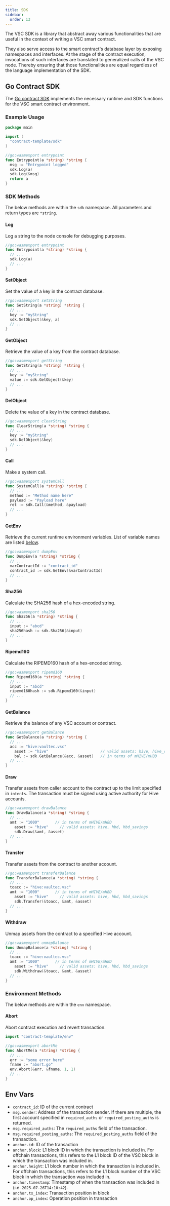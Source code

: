 ```yaml
---
title: SDK
sidebar:
  order: 13
---
```



The VSC SDK is a library that abstract away various functionalities that are useful in the context of writing a VSC smart contract.

<Aside type="tip" title="Nice To Know">
They also serve access to the smart contract's database layer by exposing namespaces and interfaces. At the stage of the contract execution, invocations of such interfaces are translated to generalized calls of the VSC node. Thereby ensuring that those functionalities are equal regardless of the language implementation of the SDK.
</Aside>

## Go Contract SDK

The [Go contract SDK](https://github.com/vsc-eco/go-contract-template) implements the necessary runtime and SDK functions for the VSC smart contract environment.

### Example Usage

```go
package main

import (
  "contract-template/sdk"
)

//go:wasmexport entrypoint
func Entrypoint(a *string) *string {
  msg := "Entrypoint logged"
  sdk.Log(a)
  sdk.Log(&msg)
  return a
}
```

### SDK Methods

The below methods are within the `sdk` namespace. All parameters and return types are `*string`.

#### Log

Log a string to the node console for debugging purposes.

```go
//go:wasmexport entrypoint
func Entrypoint(a *string) *string {
  // ...
  sdk.Log(a)
  // ...
}
```

#### SetObject

Set the value of a key in the contract database.

```go
//go:wasmexport setString
func SetString(a *string) *string {
  // ...
  key := "myString"
  sdk.SetObject(&key, a)
  // ...
}
```

#### GetObject

Retrieve the value of a key from the contract database.

```go
//go:wasmexport getString
func GetString(a *string) *string {
  // ...
  key := "myString"
  value := sdk.GetObject(&key)
  // ...
}
```

#### DelObject

Delete the value of a key in the contract database.

```go
//go:wasmexport clearString
func ClearString(a *string) *string {
  // ...
  key := "myString"
  sdk.DelObject(&key)
  // ...
}
```

#### Call

Make a system call.

```go
//go:wasmexport systemCall
func SystemCall(a *string) *string {
  // ...
  method := "Method name here"
  payload := "Payload here"
  ret := sdk.Call(&method, &payload)
  // ...
}
```

#### GetEnv

Retrieve the current runtime environment variables. List of variable names are listed [below](#env-vars).

```go
//go:wasmexport dumpEnv
func DumpEnv(a *string) *string {
  // ...
  varContractId := "contract_id"
  contract_id := sdk.GetEnv(&varContractId)
  // ...
}
```

#### Sha256

Calculate the SHA256 hash of a hex-encoded string.

```go
//go:wasmexport sha256
func Sha256(a *string) *string {
  // ...
  input := "abcd"
  sha256hash := sdk.Sha256(&input)
  // ...
}
```

#### Ripemd160

Calculate the RIPEMD160 hash of a hex-encoded string.

```go
//go:wasmexport ripemd160
func Ripemd160(a *string) *string {
  // ...
  input := "abcd"
  ripemd160hash := sdk.Ripemd160(&input)
  // ...
}
```

#### GetBalance

Retrieve the balance of any VSC account or contract.

```go
//go:wasmexport getBalance
func GetBalance(a *string) *string {
  // ...
  acc := "hive:vaultec.vsc"
	asset := "hive"                       // valid assets: hive, hive_consensus, hbd, hbd_savings
	bal := sdk.GetBalance(&acc, &asset)   // in terms of mHIVE/mHBD
  // ...
}
```

#### Draw

Transfer assets from caller account to the contract up to the limit specified in `intents`. The transaction must be signed using active authority for Hive accounts.

```go
//go:wasmexport drawBalance
func DrawBalance(a *string) *string {
  // ...
  amt := "1000"       // in terms of mHIVE/mHBD
	asset := "hive"     // valid assets: hive, hbd, hbd_savings
	sdk.Draw(&amt, &asset)
  // ...
}
```

#### Transfer

Transfer assets from the contract to another account.

```go
//go:wasmexport transferBalance
func TransferBalance(a *string) *string {
  // ...
  toacc := "hive:vaultec.vsc"
  amt := "1000"       // in terms of mHIVE/mHBD
	asset := "hive"     // valid assets: hive, hbd, hbd_savings
	sdk.Transfer(&toacc, &amt, &asset)
  // ...
}
```

#### Withdraw

Unmap assets from the contract to a specified Hive account.

```go
//go:wasmexport unmapBalance
func UnmapBalance(a *string) *string {
  // ...
  toacc := "hive:vaultec.vsc"
  amt := "1000"       // in terms of mHIVE/mHBD
	asset := "hive"     // valid assets: hive, hbd, hbd_savings
	sdk.Withdraw(&toacc, &amt, &asset)
  // ...
}
```

### Environment Methods

The below methods are within the `env` namespace.

#### Abort

Abort contract execution and revert transaction.

```go
import "contract-template/env"

//go:wasmexport abortMe
func AbortMe(a *string) *string {
  // ...
  err := "some error here"
  fname := "abort.go"
  env.Abort(&err, &fname, 1, 1)
  // ...
}
```

## Env Vars

* `contract_id`: ID of the current contract
* `msg.sender`: Address of the transaction sender. If there are multiple, the first account specified in `required_auths` or `required_posting_auths` is returned.
* `msg.required_auths`: The `required_auths` field of the transaction.
* `msg.required_posting_auths`: The `required_posting_auths` field of the transaction.
* `anchor.id`: ID of the transaction
* `anchor.block`: L1 block ID in which the transaction is included in. For offchain transactions, this refers to the L1 block ID of the VSC block in which the transaction was included in.
* `anchor.height`: L1 block number in which the transaction is included in. For offchain transactions, this refers to the L1 block number of the VSC block in which the transaction was included in.
* `anchor.timestamp`: Timestamp of when the transaction was included in (i.e. `2025-07-26T14:10:42`).
* `anchor.tx_index`: Transaction position in block
* `anchor.op_index`: Operation position in transaction